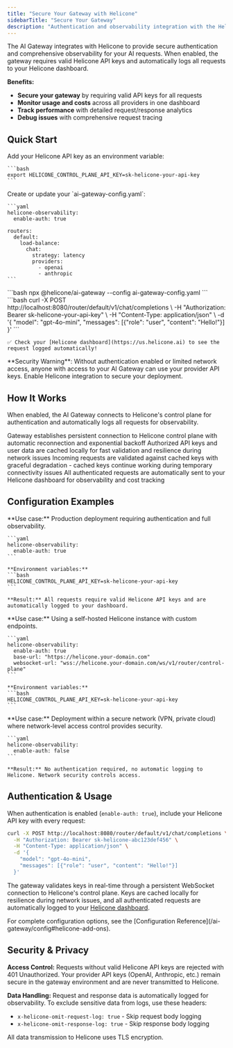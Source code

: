 ```yaml
---
title: "Secure Your Gateway with Helicone"
sidebarTitle: "Secure Your Gateway"
description: "Authentication and observability integration with the Helicone platform"
---
```


The AI Gateway integrates with Helicone to provide secure authentication and comprehensive observability for your AI requests. When enabled, the gateway requires valid Helicone API keys and automatically logs all requests to your Helicone dashboard.

**Benefits:**
- **Secure your gateway** by requiring valid API keys for all requests
- **Monitor usage and costs** across all providers in one dashboard
- **Track performance** with detailed request/response analytics
- **Debug issues** with comprehensive request tracing

## Quick Start

<Steps>
  <Step title="Set your Helicone API key">
    Add your Helicone API key as an environment variable:

    ```bash
    export HELICONE_CONTROL_PLANE_API_KEY=sk-helicone-your-api-key
    ```
  </Step>
  
  <Step title="Enable Helicone integration">
    Create or update your `ai-gateway-config.yaml`:

    ```yaml
    helicone-observability:
      enable-auth: true
    
    routers:
      default:
        load-balance:
          chat:
            strategy: latency
            providers:
              - openai
              - anthropic
    ```
  </Step>
  
  <Step title="Start the gateway">
    ```bash
    npx @helicone/ai-gateway --config ai-gateway-config.yaml
    ```
  </Step>
  
  <Step title="Test with authentication">
    ```bash
    curl -X POST http://localhost:8080/router/default/v1/chat/completions \
      -H "Authorization: Bearer sk-helicone-your-api-key" \
      -H "Content-Type: application/json" \
      -d '{
        "model": "gpt-4o-mini",
        "messages": [{"role": "user", "content": "Hello!"}]
      }'
    ```
    
    ✅ Check your [Helicone dashboard](https://us.helicone.ai) to see the request logged automatically!
  </Step>
</Steps>

<Note>
  **Security Warning**: Without authentication enabled or limited network access, anyone with access to your AI Gateway can use your provider API keys. Enable Helicone integration to secure your deployment.
</Note>

## How It Works

When enabled, the AI Gateway connects to Helicone's control plane for authentication and automatically logs all requests for observability.

<Steps>
  <Step title="WebSocket Connection">
    Gateway establishes persistent connection to Helicone control plane with automatic reconnection and exponential backoff
  </Step>
  
  <Step title="API Key Sync">
    Authorized API keys and user data are cached locally for fast validation and resilience during network issues
  </Step>
  
  <Step title="Request Validation">
    Incoming requests are validated against cached keys with graceful degradation - cached keys continue working during temporary connectivity issues
  </Step>
  
  <Step title="Automatic Logging">
    All authenticated requests are automatically sent to your Helicone dashboard for observability and cost tracking
  </Step>
</Steps>

## Configuration Examples

<Tabs>
  <Tab title="Production - Secure & Observable">
    **Use case:** Production deployment requiring authentication and full observability.

    ```yaml
    helicone-observability:
      enable-auth: true
    ```
    
    **Environment variables:**
    ```bash
    HELICONE_CONTROL_PLANE_API_KEY=sk-helicone-your-api-key
    ```

    **Result:** All requests require valid Helicone API keys and are automatically logged to your dashboard.
  </Tab>

  <Tab title="Self-Hosted Helicone">
    **Use case:** Using a self-hosted Helicone instance with custom endpoints.

    ```yaml
    helicone-observability:
      enable-auth: true
      base-url: "https://helicone.your-domain.com"
      websocket-url: "wss://helicone.your-domain.com/ws/v1/router/control-plane"
    ```
    
    **Environment variables:**
    ```bash
    HELICONE_CONTROL_PLANE_API_KEY=sk-helicone-your-api-key
    ```
  </Tab>

  <Tab title="Secure Network - Auth Disabled">
    **Use case:** Deployment within a secure network (VPN, private cloud) where network-level access control provides security.

    ```yaml
    helicone-observability:
      enable-auth: false
    ```
    
    **Result:** No authentication required, no automatic logging to Helicone. Network security controls access.
  </Tab>

</Tabs>

## Authentication & Usage

When authentication is enabled (`enable-auth: true`), include your Helicone API key with every request:

```bash
curl -X POST http://localhost:8080/router/default/v1/chat/completions \
  -H "Authorization: Bearer sk-helicone-abc123def456" \
  -H "Content-Type: application/json" \
  -d '{
    "model": "gpt-4o-mini",
    "messages": [{"role": "user", "content": "Hello!"}]
  }'
```

The gateway validates keys in real-time through a persistent WebSocket connection to Helicone's control plane. Keys are cached locally for resilience during network issues, and all authenticated requests are automatically logged to your [Helicone dashboard](https://docs.helicone.ai/observability/overview).

<Note>
  For complete configuration options, see the [Configuration Reference](/ai-gateway/config#helicone-add-ons).
</Note>

## Security & Privacy

**Access Control:** Requests without valid Helicone API keys are rejected with 401 Unauthorized. Your provider API keys (OpenAI, Anthropic, etc.) remain secure in the gateway environment and are never transmitted to Helicone.

**Data Handling:** Request and response data is automatically logged for observability. To exclude sensitive data from logs, use these headers:
- `x-helicone-omit-request-log: true` - Skip request body logging
- `x-helicone-omit-response-log: true` - Skip response body logging

All data transmission to Helicone uses TLS encryption.